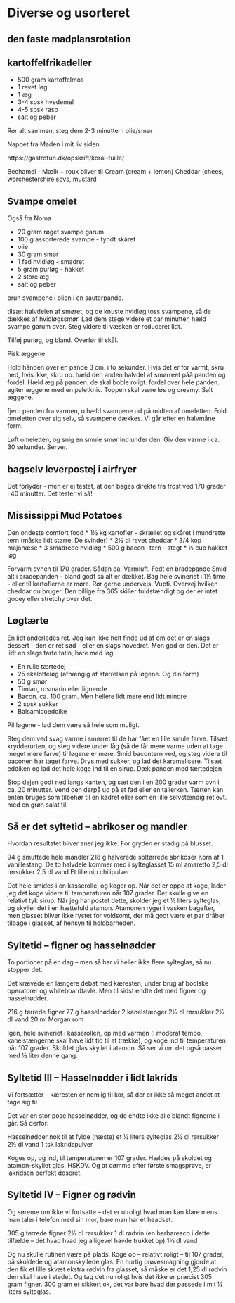 # Diverse og usorteret

## den faste madplansrotation


## kartoffelfrikadeller

* 500 gram kartoffelmos
* 1 revet løg
* 1 æg
* 3-4 spsk hvedemel
* 4-5 spsk rasp
* salt og peber

Rør alt sammen, steg dem 2-3 minutter i olie/smør

Nappet fra Maden i mit liv siden. 


https://gastrofun.dk/opskrift/koral-tuille/


Bechamel - Mælk + roux
bliver til
Cream (cream + lemon)
Cheddar (chees, worchestershire sovs, mustard


## Svampe omelet

Også fra Noma

* 20 gram røget svampe garum
* 100 g assorterede svampe - tyndt skåret
* olie
* 30 gram smør
* 1 fed hvidløg - smadret
* 5 gram purløg - hakket
* 2 store æg
* salt og peber

brun svampene i olien i en sauterpande.

tilsæt halvdelen af smøret, og de knuste hvidløg
toss svampene, så de dækkes af hvidløgssmør.
Lad dem stege videre et par minutter, hæld svampe garum over. Steg videre til væsken er reduceret lidt.

Tilføj purløg, og bland. Overfør til skål.

Pisk æggene. 

Hold hånden over en pande 3 cm. i to sekunder. Hvis det er for varmt, skru ned, hvis ikke, skru op.
hæld den anden halvdel af smørreet påå panden og fordel. 
Hæld æg på panden. de skal boble roligt. fordel over hele panden. agiter æggene med en paletkniv.
Toppen skal være løs og creamy. Salt æggene.

fjern panden fra varmen, o hæld svampene ud på midten af omeletten.
Fold omeletten over sig selv, så svampene dækkes. Vi går efter en halvmåne form.

Løft omeletten, og snig en smule smør ind under den. Giv den varme i ca. 30 sekunder. Server.



## bagselv leverpostej i airfryer
Det forlyder - men er ej testet, at den bages direkte fra
frost ved 170 grader i 40 minutter.
Det tester vi så!


## Mississippi Mud Potatoes

Den ondeste comfort food
* 1½ kg kartofler - skrællet og skåret i mundrette tern (måske lidt større. De svinder)
* 2½ dl revet cheddar
* 3/4 kop majonæse
* 3 smadrede hvidløg
* 500 g bacon i tern - stegt
* ½ cup hakket løg

Forvarm ovnen til 170 grader. Sådan ca. Varmluft.
Fedt en bradepande
Smid alt i bradepanden - bland godt så alt er dækket.
Bag hele svineriet i 1½ time - eller til kartoflerne er møre.
Rør gerne undervejs.
Vupti. Overvej hvilken cheddar du bruger. Den billige fra 365 skiller 
fuldstændigt og der er intet gooey eller stretchy over det.


## Løgtærte

En lidt anderledes ret. Jeg kan ikke helt finde ud af om det er en slags dessert - den er ret sød - eller en slags hovedret. Men god er den. Det er lidt en slags tarte tatin,
bare med løg.

* En rulle tærtedej
* 25 skalotteløg (afhængig af størrelsen på løgene. Og din form)
* 50 g smør
* Timian, rosmarin eller lignende
* Bacon. ca. 100 gram. Men hellere lidt mere end lidt mindre
* 2 spsk sukker
* Balsamicoeddike

Pil løgene - lad dem være så hele som muligt.

Steg dem ved svag varme i smørret til de har fået en lille smule farve. Tilsæt krydderurten, og steg videre under låg (så de får mere varme uden at tage meget mere farve) til løgene er møre. Smid bacontern ved, og steg videre til baconen har taget farve. Drys med sukker, og lad det karamelisere. Tilsæt eddiken og lad det hele koge ind til en sirup. Dæk panden med tærtedejen

Stop dejen godt ned langs kanten, og sæt den i en 200 grader varm ovn i ca. 20 minutter. Vend den derpå ud på et fad eller en tallerken. Tærten kan enten bruges som tilbehør til en kødret eller som en lille selvstændig ret evt. med en grøn salat til.

## Så er det syltetid – abrikoser og mandler
Hvordan resultatet bliver aner jeg ikke. For gryden er stadig på blusset.

94 g smuttede hele mandler
218 g halverede soltørrede abrikoser
Korn af 1 vanillestang. De to halvdele kommer med i sylteglasset
15 ml amaretto
2,5 dl rørsukker
2,5 dl vand
Et lille nip chilipulver

Det hele smides i en kasserolle, og koger op. Når det er oppe at koge, lader jeg det koge videre til temperaturen når 107 grader. Det skulle give en relativt tyk sirup. Når jeg har postet dette, skolder jeg et ½ liters sylteglas, og skyller det i en hættefuld atamon. Atamonen ryger i vasken bagefter, men glasset bliver ikke rystet for voldsomt, der må godt være et par dråber tilbage i glasset, af hensyn til holdbarheden.


## Syltetid – figner og hasselnødder

To portioner på en dag – men så har vi heller ikke flere sylteglas, så nu stopper det.

Det krævede en længere debat med kæresten, under brug af boolske operatorer og whiteboardtavle. Men til sidst endte det med figner og hasselnødder.

216 g tørrede figner
77 g hasselnødder
2 kanelstænger
2½ dl rørsukker
2½ dl vand
20 ml Morgan rom

Igen, hele svineriet i kasserollen, op med varmen (i moderat tempo, kanelstængerne skal have lidt tid til at trække), og koge ind til temperaturen når 107 grader. Skoldet glas skyllet i atamon. Så ser vi om det også passer med ½ liter denne gang.

## Syltetid III – Hasselnødder i lidt lakrids
Vi fortsætter – kæresten er nemlig til kor, så der er ikke så meget andet at tage sig til 

Det var en stor pose hasselnødder, og de endte ikke alle blandt fignerne i går. Så derfor:

Hasselnødder nok til at fylde (næste) et ½ liters sylteglas
2½ dl rørsukker
2½ dl vand
1 tsk lakridspulver

Koges op, og ind, til temperaturen er 107 grader. Hældes på skoldet og atamon-skyllet glas. HSKDV. Og at dømme efter første smagsprøve, er lakridsen perfekt doseret.



## Syltetid IV – Figner og rødvin

Og søreme om ikke vi fortsatte – det er utroligt hvad man kan klare mens man taler i telefon med sin mor, bare man har et headset.

305 g tørrede figner
2½ dl rørsukker
1 dl rødvin (en barbaresco i dette tilfælde – det hvad hvad jeg alligevel havde trukket op)
1½ dl vand

Og nu skulle rutinen være på plads. Koge op – relativt roligt – til 107 grader, på skoldede og atamonskyllede glas. En hurtig prøvesmagning gjorde at den fik et lille skvæt ekstra rødvin fra glasset, så måske er det 1,25 dl rødvin den skal have i stedet. Og tag det nu roligt hvis det ikke er præcist 305 gram figner. 300 gram er sikkert ok, det var bare hvad der passede i mit ½ liters sylteglas.
